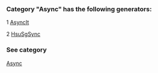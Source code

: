 ### Category "Async" has the following generators:

   1 [AsyncIt](/docs/AsyncIt)

   2 [HsuSgSync](/docs/HsuSgSync)

### See category

[Async](/docs/Categories/Async)

